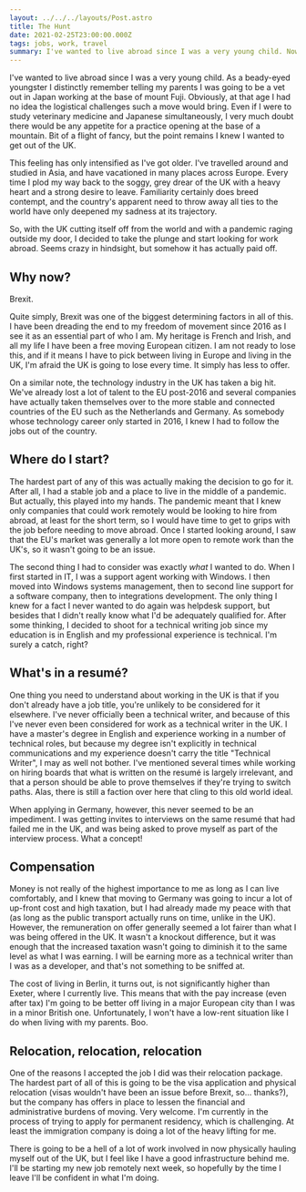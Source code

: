 ---
layout: ../../../layouts/Post.astro
title: The Hunt
date: 2021-02-25T23:00:00.000Z
tags: jobs, work, travel
summary: I've wanted to live abroad since I was a very young child. Now, the job hunt is on.
---

I've wanted to live abroad since I was a very young child. As a beady-eyed youngster I distinctly remember telling my parents I was going to be a vet out in Japan working at the base of mount Fuji. Obviously, at that age I had no idea the logistical challenges such a move would bring. Even if I were to study veterinary medicine and Japanese simultaneously, I very much doubt there would be any appetite for a practice opening at the base of a mountain. Bit of a flight of fancy, but the point remains I knew I wanted to get out of the UK.

This feeling has only intensified as I've got older. I've travelled around and studied in Asia, and have vacationed in many places across Europe. Every time I plod my way back to the soggy, grey drear of the UK with a heavy heart and a strong desire to leave. Familiarity certainly does breed contempt, and the country's apparent need to throw away all ties to the world have only deepened my sadness at its trajectory.

So, with the UK cutting itself off from the world and with a pandemic raging outside my door, I decided to take the plunge and start looking for work abroad. Seems crazy in hindsight, but somehow it has actually paid off.

## Why now?

Brexit.

Quite simply, Brexit was one of the biggest determining factors in all of this. I have been dreading the end to my freedom of movement since 2016 as I see it as an essential part of who I am. My heritage is French and Irish, and all my life I have been a free moving European citizen. I am not ready to lose this, and if it means I have to pick between living in Europe and living in the UK, I'm afraid the UK is going to lose every time. It simply has less to offer.

On a similar note, the technology industry in the UK has taken a big hit. We've already lost a lot of talent to the EU post-2016 and several companies have actually taken themselves over to the more stable and connected countries of the EU such as the Netherlands and Germany. As somebody whose technology career only started in 2016, I knew I had to follow the jobs out of the country.

## Where do I start?

The hardest part of any of this was actually making the decision to go for it. After all, I had a stable job and a place to live in the middle of a pandemic. But actually, this played into my hands. The pandemic meant that I knew only companies that could work remotely would be looking to hire from abroad, at least for the short term, so I would have time to get to grips with the job before needing to move abroad. Once I started looking around, I saw that the EU's market was generally a lot more open to remote work than the UK's, so it wasn't going to be an issue.

The second thing I had to consider was exactly _what_ I wanted to do. When I first started in IT, I was a support agent working with Windows. I then moved into Windows systems management, then to second line support for a software company, then to integrations development. The only thing I knew for a fact I never wanted to do again was helpdesk support, but besides that I didn't really know what I'd be adequately qualified for. After some thinking, I decided to shoot for a technical writing job since my education is in English and my professional experience is technical. I'm surely a catch, right?

## What's in a resumé?

One thing you need to understand about working in the UK is that if you don't already have a job title, you're unlikely to be considered for it elsewhere. I've never officially been a technical writer, and because of this I've never even been considered for work as a technical writer in the UK. I have a master's degree in English and experience working in a number of technical roles, but because my degree isn't explicitly in technical communications and my experience doesn't carry the title "Technical Writer", I may as well not bother. I've mentioned several times while working on hiring boards that what is written on the resumé is largely irrelevant, and that a person should be able to prove themselves if they're trying to switch paths. Alas, there is still a faction over here that cling to this old world ideal.

When applying in Germany, however, this never seemed to be an impediment. I was getting invites to interviews on the same resumé that had failed me in the UK, and was being asked to prove myself as part of the interview process. What a concept!

## Compensation

Money is not really of the highest importance to me as long as I can live comfortably, and I knew that moving to Germany was going to incur a lot of up-front cost and high taxation, but I had already made my peace with that (as long as the public transport actually runs on time, unlike in the UK). However, the remuneration on offer generally seemed a lot fairer than what I was being offered in the UK. It wasn't a knockout difference, but it was enough that the increased taxation wasn't going to diminish it to the same level as what I was earning. I will be earning more as a technical writer than I was as a developer, and that's not something to be sniffed at.

The cost of living in Berlin, it turns out, is not significantly higher than Exeter, where I currently live. This means that with the pay increase (even after tax) I'm going to be better off living in a major European city than I was in a minor British one. Unfortunately, I won't have a low-rent situation like I do when living with my parents. Boo.

## Relocation, relocation, relocation

One of the reasons I accepted the job I did was their relocation package. The hardest part of all of this is going to be the visa application and physical relocation (visas wouldn't have been an issue before Brexit, so… thanks?), but the company has offers in place to lessen the financial and administrative burdens of moving. Very welcome. I'm currently in the process of trying to apply for permanent residency, which is challenging. At least the immigration company is doing a lot of the heavy lifting for me.

There is going to be a hell of a lot of work involved in now physically hauling myself out of the UK, but I feel like I have a good infrastructure behind me. I'll be starting my new job remotely next week, so hopefully by the time I leave I'll be confident in what I'm doing.
